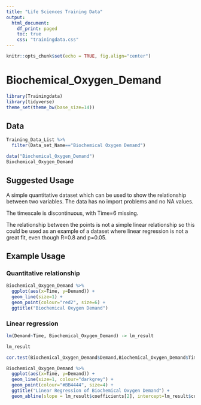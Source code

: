 ```yaml
---
title: "Life Sciences Training Data"
output:
  html_document:
    df_print: paged
    toc: true
    css: "trainingdata.css"
---
```


```r
knitr::opts_chunk$set(echo = TRUE, fig.align="center")
```


Biochemical_Oxygen_Demand
=========================

```r
library(Trainingdata)
library(tidyverse)
theme_set(theme_bw(base_size=14))
```

Data
----
```r
Training_Data_List %>%
  filter(Data_set_Name=="Biochemical Oxygen Demand")
```

```r
data("Biochemical_Oxygen_Demand")
Biochemical_Oxygen_Demand
```

Suggested Usage
---------------
A simple quantitative dataset which can be used to show the relationship between two variables.  The data has no import problems and no NA values.

The timescale is discontinuous, with Time=6 missing.

The relationship between the points is not a simple linear relationship so this could be used as an example of a dataset where linear regression is not a great fit, even though R=0.8 and p=0.05.


Example Usage
-------------

### Quantitative relationship

```r
Biochemical_Oxygen_Demand %>%
  ggplot(aes(x=Time, y=Demand)) +
  geom_line(size=1) +
  geom_point(colour="red2", size=6) +
  ggtitle("Biochemical Oxygen Demand")
```

### Linear regression

```r
lm(Demand~Time, Biochemical_Oxygen_Demand) -> lm_result

lm_result
```

```r
cor.test(Biochemical_Oxygen_Demand$Demand,Biochemical_Oxygen_Demand$Time)
```


```r
Biochemical_Oxygen_Demand %>%
  ggplot(aes(x=Time, y=Demand)) +
  geom_line(size=1, colour="darkgrey") +
  geom_point(colour="#BB4444", size=4) +
  ggtitle("Linear Regression of Biochemical Oxygen Demand") +
  geom_abline(slope = lm_result$coefficients[2], intercept=lm_result$coefficients[1], size=2)
```